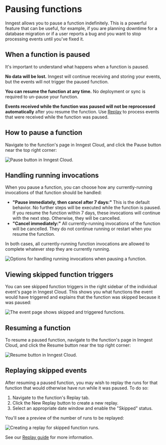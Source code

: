 
# Pausing functions

Inngest allows you to pause a function indefinitely. This is a powerful feature that can be useful, for example, if you are planning downtime for a database migration or if a user reports a bug and you want to stop processing events until you've fixed it.

## When a function is paused

It's important to understand what happens when a function is paused.

**No data will be lost.** Inngest will continue receiving and storing your events, but the events will not trigger the paused function.

**You can resume the function at any time.** No deployment or sync is required to un-pause your function.

**Events received while the function was paused will not be reprocessed automatically** after you resume the function. Use [Replay](/docs/platform/replay) to process events that were received while the function was paused.

## How to pause a function

Navigate to the function's page in Inngest Cloud, and click the Pause button near the top right corner:

![Pause button in Inngest Cloud.](/assets/docs/guides/pause-functions/pause-btn.png)

## Handling running invocations

When you pause a function, you can choose how any currently-running invocations of that function should be handled:

- **"Pause immediately, then cancel after 7 days:"** This is the default behavior. No further steps will be executed while the function is paused. If you resume the function within 7 days, these invocations will continue with the next step. Otherwise, they will be cancelled.
- **"Cancel immediately:"** All currently-running invocations of the function will be cancelled. They do not continue running or restart when you resume the function.

In both cases, all currently-running function invocations are allowed to complete whatever step they are currently running.

![Options for handling running invocations when pausing a function.](/assets/docs/guides/pause-functions/pause-modal.png)

## Viewing skipped function triggers

You can see skipped function triggers in the right sidebar of the individual event's page in Inngest Cloud. This shows you what functions the event would have triggered and explains that the function was skipped because it was paused:

![The event page shows skipped and triggered functions.](/assets/docs/guides/pause-functions/event-page.png)

## Resuming a function

To resume a paused function, navigate to the function's page in Inngest Cloud, and click the Resume button near the top right corner:

![Resume button in Inngest Cloud.](/assets/docs/guides/pause-functions/resume-btn.png)

## Replaying skipped events

After resuming a paused function, you may wish to replay the runs for that function that would otherwise have run while it was paused.  To do so:

1. Navigate to the function's Replay tab.
2. Click the New Replay button to create a new replay.
3. Select an appropriate date window and enable the "Skipped" status.

You'll see a preview of the number of runs to be replayed:

![Creating a replay for skipped function runs.](/assets/docs/guides/pause-functions/replay-modal.png)

See our [Replay guide](/docs/platform/replay) for more information.
